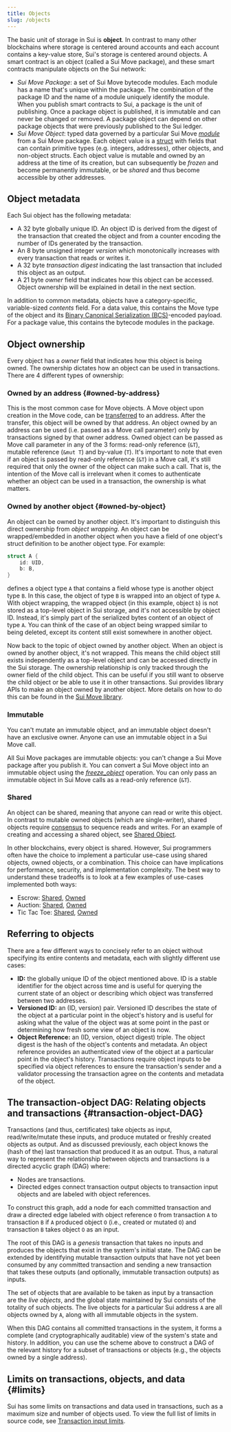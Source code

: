 ```yaml
---
title: Objects
slug: /objects
---
```


The basic unit of storage in Sui is **object**. In contrast to many other blockchains where storage is centered around accounts and each account contains a key-value store, Sui's storage is centered around objects. A smart contract is an object (called a Sui Move package), and these smart contracts manipulate objects on the Sui network:

- _Sui Move Package_: a set of Sui Move bytecode modules. Each module has a name that's unique within the package. The combination of the package ID and the name of a module uniquely identify the module. When you publish smart contracts to Sui, a package is the unit of publishing. Once a package object is published, it is immutable and can never be changed or removed. A package object can depend on other package objects that were previously published to the Sui ledger.
- _Sui Move Object_: typed data governed by a particular Sui Move [_module_](https://github.com/move-language/move/blob/main/language/documentation/book/src/modules-and-scripts.mdx) from a Sui Move package. Each object value is a [struct](https://github.com/move-language/move/blob/main/language/documentation/book/src/structs-and-resources.mdx) with fields that can contain primitive types (e.g. integers, addresses), other objects, and non-object structs. Each object value is mutable and owned by an address at the time of its creation, but can subsequently be _frozen_ and become permanently immutable, or be _shared_ and thus become accessible by other addresses.

## Object metadata

Each Sui object has the following metadata:

- A 32 byte globally unique ID. An object ID is derived from the digest of the transaction that created the object and from a counter encoding the number of IDs generated by the transaction.
- An 8 byte unsigned integer _version_ which monotonically increases with every transaction that reads or writes it.
- A 32 byte _transaction digest_ indicating the last transaction that included this object as an output.
- A 21 byte _owner_ field that indicates how this object can be accessed. Object ownership will be explained in detail in the next section.

In addition to common metadata, objects have a category-specific, variable-sized _contents_ field. For a data value, this contains the Move type of the object and its [Binary Canonical Serialization (BCS)](https://docs.rs/bcs/latest/bcs/)-encoded payload. For a package value, this contains the bytecode modules in the package.

## Object ownership

Every object has a _owner_ field that indicates how this object is being owned. The ownership dictates how an object can be used in transactions. There are 4 different types of ownership:

### Owned by an address {#owned-by-address}

This is the most common case for Move objects. A Move object upon creation in the Move code, can be [transferred](../../build/create-smart-contracts/sui-move-library.mdx) to an address. After the transfer, this object will be owned by that address. An object owned by an address can be used (i.e. passed as a Move call parameter) only by transactions signed by that owner address. Owned object can be passed as Move call parameter in any of the 3 forms: read-only reference (`&T`), mutable reference (`&mut T`) and by-value (`T`). It's important to note that even if an object is passed by read-only reference (`&T`) in a Move call, it's still required that only the owner of the object can make such a call. That is, the intention of the Move call is irrelevant when it comes to authenticate whether an object can be used in a transaction, the ownership is what matters.

### Owned by another object {#owned-by-object}

An object can be owned by another object. It's important to distinguish this direct ownership from _object wrapping_. An object can be wrapped/embedded in another object when you have a field of one object's struct definition to be another object type. For example:

```rust
struct A {
    id: UID,
    b: B,
}
```

defines a object type `A` that contains a field whose type is another object type `B`. In this case, the object of type `B` is wrapped into an object of type `A`. With object wrapping, the wrapped object (in this example, object `b`) is not stored as a top-level object in Sui storage, and it's not accessible by object ID. Instead, it's simply part of the serialized bytes content of an object of type `A`. You can think of the case of an object being wrapped similar to being deleted, except its content still exist somewhere in another object.

Now back to the topic of object owned by another object. When an object is owned by another object, it's not wrapped. This means the child object still exists independently as a top-level object and can be accessed directly in the Sui storage. The ownership relationship is only tracked through the owner field of the child object. This can be useful if you still want to observe the child object or be able to use it in other transactions. Sui provides library APIs to make an object owned by another object. More details on how to do this can be found in the [Sui Move library](../../build/create-smart-contracts/sui-move-library.mdx).

### Immutable

You can't mutate an immutable object, and an immutable object doesn't have an exclusive owner. Anyone can use an immutable object in a Sui Move call.

All Sui Move packages are immutable objects: you can't change a Sui Move package after you publish it. You can convert a Sui Move object into an immutable object using the [_freeze_object_](../../build/create-smart-contracts/sui-move-library.mdx#immutable) operation. You can only pass an immutable object in Sui Move calls as a read-only reference (`&T`).

### Shared

An object can be shared, meaning that anyone can read or write this object. In contrast to mutable owned objects (which are single-writer), shared objects require [consensus](../../learn/core-concepts/consensus-engine.mdx) to sequence reads and writes. For an example of creating and accessing a shared object, see [Shared Object](https://examples.sui.io/basics/shared-object.html).

In other blockchains, every object is shared. However, Sui programmers often have the choice to implement a particular use-case using shared objects, owned objects, or a combination. This choice can have implications for performance, security, and implementation complexity. The best way to understand these tradeoffs is to look at a few examples of use-cases implemented both ways:

- Escrow: [Shared](https://github.com/MystenLabs/sui/blob/main/sui_programmability/examples/defi/sources/shared_escrow.move), [Owned](https://github.com/MystenLabs/sui/blob/main/sui_programmability/examples/defi/sources/escrow.move)
- Auction: [Shared](https://github.com/MystenLabs/sui/blob/main/sui_programmability/examples/nfts/sources/shared_auction.move), [Owned](https://github.com/MystenLabs/sui/blob/main/sui_programmability/examples/nfts/sources/auction.move)
- Tic Tac Toe: [Shared](https://github.com/MystenLabs/sui/blob/main/sui_programmability/examples/games/sources/shared_tic_tac_toe.move), [Owned](https://github.com/MystenLabs/sui/blob/main/sui_programmability/examples/games/sources/tic_tac_toe.move)

## Referring to objects

There are a few different ways to concisely refer to an object without specifying its entire contents and metadata, each with slightly different use cases:

- **ID:** the globally unique ID of the object mentioned above. ID is a stable identifier for the object across time and is useful for querying the current state of an object or describing which object was transferred between two addresses.
- **Versioned ID:** an (ID, version) pair. Versioned ID describes the state of the object at a particular point in the object's history and is useful for asking what the value of the object was at some point in the past or determining how fresh some view of an object is now.
- **Object Reference:** an (ID, version, object digest) triple. The object digest is the hash of the object's contents and metadata. An object reference provides an authenticated view of the object at a particular point in the object's history. Transactions require object inputs to be specified via object references to ensure the transaction's sender and a validator processing the transaction agree on the contents and metadata of the object.

## The transaction-object DAG: Relating objects and transactions {#transaction-object-DAG}

Transactions (and thus, certificates) take objects as input, read/write/mutate these inputs, and produce mutated or freshly created objects as output. And as discussed previously, each object knows the (hash of the) last transaction that produced it as an output. Thus, a natural way to represent the relationship between objects and transactions is a directed acyclic graph (DAG) where:

- Nodes are transactions.
- Directed edges connect transaction output objects to transaction input objects and are labeled with object references.

To construct this graph, add a node for each committed transaction and draw a directed edge labeled with object reference `O` from transaction `A` to transaction `B` if `A` produced object `O` (i.e., created or mutated `O`) and transaction `B` takes object `O` as an input.

The root of this DAG is a _genesis_ transaction that takes no inputs and produces the objects that exist in the system's initial state. The DAG can be extended by identifying mutable transaction outputs that have not yet been consumed by any committed transaction and sending a new transaction that takes these outputs (and optionally, immutable transaction outputs) as inputs.

The set of objects that are available to be taken as input by a transaction are the _live objects_, and the global state maintained by Sui consists of the totality of such objects. The live objects for a particular Sui address `A` are all objects owned by `A`, along with all immutable objects in the system.

When this DAG contains all committed transactions in the system, it forms a complete (and cryptographically auditable) view of the system's state and history. In addition, you can use the scheme above to construct a DAG of the relevant history for a subset of transactions or objects (e.g., the objects owned by a single address).

## Limits on transactions, objects, and data {#limits}

Sui has some limits on transactions and data used in transactions, such as a maximum size and number of objects used. To view the full list of limits in source code, see [Transaction input limits](https://github.com/MystenLabs/sui/blob/main/crates/sui-protocol-config/src/lib.rs#L154).
